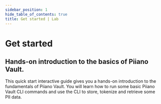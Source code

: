 ```yaml
---
sidebar_position: 1
hide_table_of_contents: true
title: Get started | Lab
---
```


# Get started

## Hands-on introduction to the basics of Piiano Vault.

This quick start interactive guide gives you a hands-on introduction to the fundamentals of Piiano Vault. You will learn how to run some basic Piiano Vault CLI commands and use the CLI to store, tokenize and retrieve some PII data.

<InstruqtWindow src="https://play.instruqt.com/embed/piiano/tracks/get-started?token=em_7BMGKp4nmiE7qW3-" />